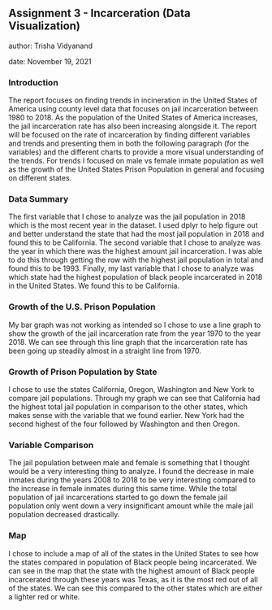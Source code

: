 ## Assignment 3 - Incarceration (Data Visualization)
author: Trisha Vidyanand

date: November 19, 2021

### Introduction
The report focuses on finding trends in incineration in the United States of America using county level data that focuses on jail incarceration between 1980 to 2018. As the population of the United States of America increases, the jail incarceration rate has also been increasing alongside it. The report will be focused on the rate of incarceration by finding different variables and trends and presenting them in both the following paragraph (for the variables) and the different charts to provide a more visual understanding of the trends. For trends I focused on male vs female inmate population as well as the growth of the United States Prison Population in general and focusing on different states.

### Data Summary
The first variable that I chose to analyze was the jail population in 2018 which is the most recent year in the dataset. I used dplyr to help figure out and better understand the state that had the most jail population in 2018 and found this to be California. The second variable that I chose to analyze was the year in which there was the highest amount jail incarceration. I was able to do this through getting the row with the highest jail population in total and found this to be 1993. Finally, my last variable that I chose to analyze was which state had the highest population of black people incarcerated in 2018 in the United States. We found this to be California.

### Growth of the U.S. Prison Population
My bar graph was not working as intended so I chose to use a line graph to show the growth of the jail incarceration rate from the year 1970 to the year 2018. We can see through this line graph that the incarceration rate has been going up steadily almost in a straight line from 1970.   

### Growth of Prison Population by State
I chose to use the states California, Oregon, Washington and New York to compare jail populations. Through my graph we can see that California had the highest total jail population in comparison to the other states, which makes sense with the variable that we found earlier. New York had the second highest of the four followed by Washington and then Oregon.

### Variable Comparison
The jail population between male and female is something that I thought would be a very interesting thing to analyze. I found the decrease in male inmates during the years 2008 to 2018 to be very interesting compared to the increase in female inmates during this same time. While the total population of jail incarcerations started to go down the female jail population only went down a very insignificant amount while the male jail population decreased drastically.

### Map

I chose to include a map of all of the states in the United States to see how the states compared in population of Black people being incarcerated.  We can see in the map that the state with the highest amount of Black people incarcerated through these years was Texas, as it is the most red out of all of the states. We can see this compared to the other states which are either a lighter red or white.

